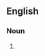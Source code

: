 {{also|tarbrush}}

==English==

===Noun===
{{en-noun|tar-brushes}}

# {{alternative spelling of|en|tarbrush}}